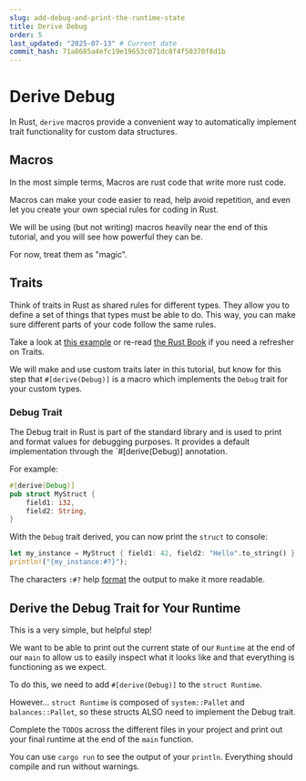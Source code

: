 ```yaml
---
slug: add-debug-and-print-the-runtime-state
title: Derive Debug
order: 5
last_updated: "2025-07-13" # Current date
commit_hash: 71a8685a4efc19e19653c071dc8f4f50370f8d1b
---
```


# Derive Debug

In Rust, `derive` macros provide a convenient way to automatically implement trait functionality for custom data structures.

## Macros

In the most simple terms, Macros are rust code that write more rust code.

Macros can make your code easier to read, help avoid repetition, and even let you create your own special rules for coding in Rust.

We will be using (but not writing) macros heavily near the end of this tutorial, and you will see how powerful they can be.

For now, treat them as "magic".

## Traits

Think of traits in Rust as shared rules for different types. They allow you to define a set of things that types must be able to do. This way, you can make sure different parts of your code follow the same rules.

Take a look at [this example](https://doc.rust-lang.org/rust-by-example/trait.html) or re-read [the Rust Book](https://doc.rust-lang.org/book/ch10-02-traits.html) if you need a refresher on Traits.

We will make and use custom traits later in this tutorial, but know for this step that `#[derive(Debug)]` is a macro which implements the `Debug` trait for your custom types.

### Debug Trait

The Debug trait in Rust is part of the standard library and is used to print and format values for debugging purposes. It provides a default implementation through the `#[derive(Debug)] annotation.

For example:

```rust
#[derive(Debug)]
pub struct MyStruct {
    field1: i32,
    field2: String,
}
```

With the `Debug` trait derived, you can now print the `struct` to console:

```rust
let my_instance = MyStruct { field1: 42, field2: "Hello".to_string() };
println!("{my_instance:#?}");
```

The characters `:#?` help [format](https://doc.rust-lang.org/std/fmt/) the output to make it more readable.

## Derive the Debug Trait for Your Runtime

This is a very simple, but helpful step!

We want to be able to print out the current state of our `Runtime` at the end of our `main` to allow us to easily inspect what it looks like and that everything is functioning as we expect.

To do this, we need to add `#[derive(Debug)]` to the `struct Runtime`.

However... `struct Runtime` is composed of `system::Pallet` and `balances::Pallet`, so these structs ALSO need to implement the Debug trait.

Complete the `TODO`s across the different files in your project and print out your final runtime at the end of the `main` function.

You can use `cargo run` to see the output of your `println`. Everything should compile and run without warnings.
